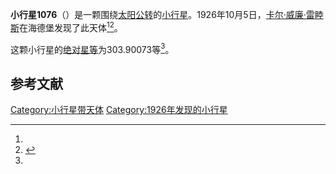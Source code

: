 {{Infobox planet
| bgcolour = #FFFFC0
| name = 1076 Viola
| symbol = 
| image = 
| caption = 
| discovery = yes
| discovery_ref = 
| discoverer = [[卡尔·威廉·雷睦斯|卡尔·威廉·雷睦斯]]
| discovery_site = [[海德堡|海德堡]] 
| discovered = 1926年10月5日
| designations = yes
| mp_name = 
| named_after = 
| alt_names = 
| mp_category = [[主带小行星|主带小行星]]
| orbit_ref = <ref name="a">[http://ssd.jpl.nasa.gov/sbdb.cgi?sstr=1076 1076 Viola] {{Wayback|url=http://ssd.jpl.nasa.gov/sbdb.cgi?sstr=1076 |date=20210721075456 }}，小行星數據庫瀏覽器（JPL Small-Body Database Browser）－[[美国国家航空航天局|美国国家航空航天局]]喷气推进实验室</ref>
| epoch = 2456400.5 (2013年4月18日更新)
| aphelion = {{convert|2.8339069|AU|km|3|abbr=on|lk=out}}
| perihelion = {{convert|2.1141135|AU|km|3|abbr=on}}
| semimajor = {{convert|2.4740102|AU|km|3|abbr=on}}
| eccentricity = 0.145471
| period = 1421.348777 [[日|日]]<br />3.89[[儒略年|儒略年]]
| avg_speed = 
| inclination = 3.31928
| asc_node = 143.71750
| mean_anomaly = 
| arg_peri = 303.90073
| satellites = 
| physical_characteristics = yes
| dimensions = 
| mass = 
| density = 
| surface_grav = 
| escape_velocity = 
| sidereal_day = 
| axial_tilt = 
| pole_ecliptic_lat = 
| pole_ecliptic_lon = 
| albedo = 
| temperatures= 
| temp_name1 = 
| mean_temp_1 = 
| max_temp_1 = 
| temp_name2 = 
| max_temp_2 = 
| spectral_type = 
| abs_magnitude = 303.90073
}}

'''小行星1076'''（{{lang-en|1076 Viola}}）是一颗围绕[[太阳|太阳]][[公转|公转]]的[[小行星|小行星]]。1926年10月5日，[[卡尔·威廉·雷睦斯|卡尔·威廉·雷睦斯]]在海德堡发现了此天体<ref name="a" /><ref>{{cite news|title=小行星列表|url=http://cfa-www.harvard.edu/iau/lists/NumberedMPs.txt|accessdate=2013-07-08|newspaper=哈佛大学|archive-date=2008-05-17|archive-url=https://web.archive.org/web/20080517010638/http://cfa-www.harvard.edu/iau/lists/NumberedMPs.txt|dead-url=no}}</ref>。

这颗小行星的[[绝对星等|绝对星等]]为303.90073等<ref name="a" />。

==参考文献==
{{reflist}}
{{Minor Planet Number|[[小行星1075|小行星1075]]|[[小行星1077|小行星1077]]}}

{{小天体}}

[[Category:小行星带天体|Category:小行星带天体]]
[[Category:1926年发现的小行星|Category:1926年发现的小行星]]

{{asteroid-stub}}